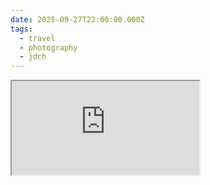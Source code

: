 ```yaml
---
date: 2025-09-27T22:00:00.000Z
tags:
  - travel
  - photography
  - jdch
---
```

<div className="my-8">
  <div style={{padding: '56.25% 0 0 0', position: 'relative'}}>
    <iframe
      src="https://player.vimeo.com/video/1123710091?badge=0&amp;autopause=0&amp;player_id=0&amp;app_id=58479;"
      allow="autoplay; fullscreen; picture-in-picture; clipboard-write"
      style={{position: 'absolute', top: 0, left: 0, width: '100%', height: '100%'}}
      title="Adirondacks Elements">
    </iframe>
  </div>
</div>

<script src="https://player.vimeo.com/api/player.js"></script>